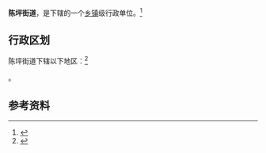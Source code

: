 {{中国乡级行政区|62/01/04/001/000}}

'''陈坪街道'''，是{{PRC admin/fullname|62/01/04/001/000|3}}下辖的一个[[乡镇|乡镇]]级行政单位。<ref>{{PRC admin/ref sgc|{{PRC admin/parent|62/01/04/001/000}}}}</ref>

== 行政区划 ==

陈坪街道下辖以下地区：<ref>{{PRC admin/ref sgc|62/01/04/001/000}}</ref>

{{PRC admin/children|62/01/04/001/000}}。

== 参考资料 ==

{{reflist}}

{{PRC admin/navcat|62/01/04/001/000}}
{{甘肃行政区划小作品}}